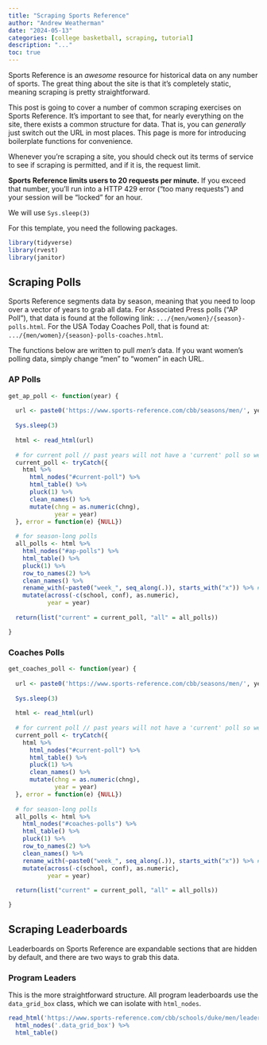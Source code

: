 ```yaml
---
title: "Scraping Sports Reference"
author: "Andrew Weatherman"
date: "2024-05-13"
categories: [college basketball, scraping, tutorial]
description: "..."
toc: true
---
```


Sports Reference is an *awesome* resource for historical data on any number of sports. The great thing about the site is that it's completely static, meaning scraping is pretty straightforward.

This post is going to cover a number of common scraping exercises on Sports Reference. It's important to see that, for nearly everything on the site, there exists a common structure for data. That is, you can *generally* just switch out the URL in most places. This page is more for introducing boilerplate functions for convenience.

::: {.callout-warning}

Whenever you're scraping a site, you should check out its terms of service to see if scraping is permitted, and if it is, the request limit.

**Sports Reference limits users to 20 requests per minute.** If you exceed that number, you'll run into a HTTP 429 error ("too many requests") and your session will be "locked" for an hour.

We will use `Sys.sleep(3)`
:::

For this template, you need the following packages.

```r
library(tidyverse)
library(rvest)
library(janitor)
```

## Scraping Polls

Sports Reference segments data by season, meaning that you need to loop over a vector of years to grab all data. For Associated Press polls ("AP Poll"), that data is found at the following link: `.../{men/women}/{season}-polls.html`. For the USA Today Coaches Poll, that is found at: `.../{men/women}/{season}-polls-coaches.html`.

The functions below are written to pull *men's* data. If you want women's polling data, simply change "men" to "women" in each URL.

### AP Polls

```r
get_ap_poll <- function(year) {
  
  url <- paste0('https://www.sports-reference.com/cbb/seasons/men/', year, '-polls.html')
  
  Sys.sleep(3)
  
  html <- read_html(url)
  
  # for current poll // past years will not have a 'current' poll so we need to catch that error
  current_poll <- tryCatch({
    html %>%
      html_nodes("#current-poll") %>%
      html_table() %>% 
      pluck(1) %>% 
      clean_names() %>% 
      mutate(chng = as.numeric(chng),
             year = year)
  }, error = function(e) {NULL})
    
  # for season-long polls
  all_polls <- html %>%
    html_nodes("#ap-polls") %>%
    html_table() %>% 
    pluck(1) %>% 
    row_to_names(2) %>% 
    clean_names() %>% 
    rename_with(~paste0("week_", seq_along(.)), starts_with("x")) %>% # shift to week_X name format
    mutate(across(-c(school, conf), as.numeric),
           year = year)
  
  return(list("current" = current_poll, "all" = all_polls))

}
```

### Coaches Polls

```r
get_coaches_poll <- function(year) {
  
  url <- paste0('https://www.sports-reference.com/cbb/seasons/men/', year, '-polls-coaches.html')
  
  Sys.sleep(3)
  
  html <- read_html(url)
  
  # for current poll // past years will not have a 'current' poll so we need to catch that error
  current_poll <- tryCatch({
    html %>%
      html_nodes("#current-poll") %>%
      html_table() %>% 
      pluck(1) %>% 
      clean_names() %>% 
      mutate(chng = as.numeric(chng),
             year = year)
  }, error = function(e) {NULL})
    
  # for season-long polls
  all_polls <- html %>%
    html_nodes("#coaches-polls") %>%
    html_table() %>% 
    pluck(1) %>% 
    row_to_names(2) %>% 
    clean_names() %>% 
    rename_with(~paste0("week_", seq_along(.)), starts_with("x")) %>% # shift to week_X name format
    mutate(across(-c(school, conf), as.numeric),
           year = year)
  
  return(list("current" = current_poll, "all" = all_polls))

}
```

## Scraping Leaderboards

Leaderboards on Sports Reference are expandable sections that are hidden by default, and there are two ways to grab this data.

### Program Leaders

This is the more straightforward structure. All program leaderboards use the `data_grid_box` class, which we can isolate with `html_nodes`.

```r
read_html('https://www.sports-reference.com/cbb/schools/duke/men/leaders-and-records-season.html') %>% 
  html_nodes('.data_grid_box') %>% 
  html_table()
```


